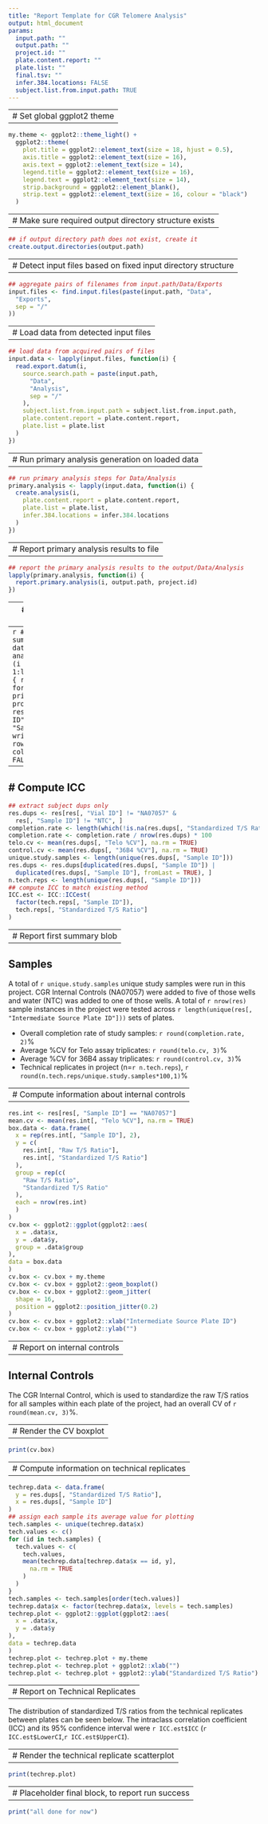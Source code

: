```yaml
---
title: "Report Template for CGR Telomere Analysis"
output: html_document
params:
  input.path: ""
  output.path: ""
  project.id: ""
  plate.content.report: ""
  plate.list: ""
  final.tsv: ""
  infer.384.locations: FALSE
  subject.list.from.input.path: TRUE
---
```


---
# Set global ggplot2 theme
---

```r
my.theme <- ggplot2::theme_light() +
  ggplot2::theme(
    plot.title = ggplot2::element_text(size = 18, hjust = 0.5),
    axis.title = ggplot2::element_text(size = 16),
    axis.text = ggplot2::element_text(size = 14),
    legend.title = ggplot2::element_text(size = 16),
    legend.text = ggplot2::element_text(size = 14),
    strip.background = ggplot2::element_blank(),
    strip.text = ggplot2::element_text(size = 16, colour = "black")
  )
```

---
# Make sure required output directory structure exists
---

```r
## if output directory path does not exist, create it
create.output.directories(output.path)
```


---
# Detect input files based on fixed input directory structure
---

```r
## aggregate pairs of filenames from input.path/Data/Exports
input.files <- find.input.files(paste(input.path, "Data",
  "Exports",
  sep = "/"
))
```


---
# Load data from detected input files
---

```r
## load data from acquired pairs of files
input.data <- lapply(input.files, function(i) {
  read.export.datum(i,
    source.search.path = paste(input.path,
      "Data",
      "Analysis",
      sep = "/"
    ),
    subject.list.from.input.path = subject.list.from.input.path,
    plate.content.report = plate.content.report,
    plate.list = plate.list
  )
})
```

---
# Run primary analysis generation on loaded data
---

```r
## run primary analysis steps for Data/Analysis
primary.analysis <- lapply(input.data, function(i) {
  create.analysis(i,
    plate.content.report = plate.content.report,
    plate.list = plate.list,
    infer.384.locations = infer.384.locations
  )
})
```

---
# Report primary analysis results to file
---

```r
## report the primary analysis results to the output/Data/Analysis
lapply(primary.analysis, function(i) {
  report.primary.analysis(i, output.path, project.id)
})
```

---
# Report final summary table
---
```r
## report the final summary table of combined data across primary analyses
res <- rbind()
for (i in 1:length(primary.analysis)) {
  res <- rbind(
    res,
    format.final.analysis(
      primary.analysis[[i]],
      project.id
    )
  )
}
res <- res[!is.na(res[, "Vial ID"]) &
  !is.na(res[, "Sample ID"]), ]
write.table(res,
  final.tsv,
  row.names = FALSE,
  col.names = TRUE,
  quote = FALSE,
  sep = "\t"
)
```

---
# Compute ICC
---
```r
## extract subject dups only
res.dups <- res[res[, "Vial ID"] != "NA07057" &
  res[, "Sample ID"] != "NTC", ]
completion.rate <- length(which(!is.na(res.dups[, "Standardized T/S Ratio"])))
completion.rate <- completion.rate / nrow(res.dups) * 100
telo.cv <- mean(res.dups[, "Telo %CV"], na.rm = TRUE)
control.cv <- mean(res.dups[, "36B4 %CV"], na.rm = TRUE)
unique.study.samples <- length(unique(res.dups[, "Sample ID"]))
res.dups <- res.dups[duplicated(res.dups[, "Sample ID"]) |
  duplicated(res.dups[, "Sample ID"], fromLast = TRUE), ]
n.tech.reps <- length(unique(res.dups[, "Sample ID"]))
## compute ICC to match existing method
ICC.est <- ICC::ICCest(
  factor(tech.reps[, "Sample ID"]),
  tech.reps[, "Standardized T/S Ratio"]
)
```

---
# Report first summary blob
---

## Samples

A total of `r unique.study.samples` unique study samples were run 
in this project. CGR Internal Controls (NA07057) were added to five
of those wells and water (NTC) was added to one of those wells.
A total of `r nrow(res)` sample instances in the project were tested
across `r length(unique(res[, "Intermediate Source Plate ID"]))`
sets of plates.

 - Overall completion rate of study samples: 
   `r round(completion.rate, 2)`%
 - Average %CV for Telo assay triplicates:
   `r round(telo.cv, 3)`%
 - Average %CV for 36B4 assay triplicates:
   `r round(control.cv, 3)`%
 - Technical replicates in project (n=`r n.tech.reps`), 
   `r round(n.tech.reps/unique.study.samples*100,1)`%

---
# Compute information about internal controls
---

```r
res.int <- res[res[, "Sample ID"] == "NA07057"]
mean.cv <- mean(res.int[, "Telo %CV"], na.rm = TRUE)
box.data <- data.frame(
  x = rep(res.int[, "Sample ID"], 2),
  y = c(
    res.int[, "Raw T/S Ratio"],
    res.int[, "Standardized T/S Ratio"]
  ),
  group = rep(c(
    "Raw T/S Ratio",
    "Standardized T/S Ratio"
  ),
  each = nrow(res.int)
  )
)
cv.box <- ggplot2::ggplot(ggplot2::aes(
  x = .data$x,
  y = .data$y,
  group = .data$group
),
data = box.data
)
cv.box <- cv.box + my.theme
cv.box <- cv.box + ggplot2::geom_boxplot()
cv.box <- cv.box + ggplot2::geom_jitter(
  shape = 16,
  position = ggplot2::position_jitter(0.2)
)
cv.box <- cv.box + ggplot2::xlab("Intermediate Source Plate ID")
cv.box <- cv.box + ggplot2::ylab("")
```

---
# Report on internal controls
---

## Internal Controls

The CGR Internal Control, which is used to standardize the raw T/S ratios for all samples
within each plate of the project, had an overall CV of `r round(mean.cv, 3)`%.

---
# Render the CV boxplot
---

```r
print(cv.box)
```

---
# Compute information on technical replicates
---

```r
techrep.data <- data.frame(
  y = res.dups[, "Standardized T/S Ratio"],
  x = res.dups[, "Sample ID"]
)
## assign each sample its average value for plotting
tech.samples <- unique(techrep.data$x)
tech.values <- c()
for (id in tech.samples) {
  tech.values <- c(
    tech.values,
    mean(techrep.data[techrep.data$x == id, y],
      na.rm = TRUE
    )
  )
}
tech.samples <- tech.samples[order(tech.values)]
techrep.data$x <- factor(techrep.data$x, levels = tech.samples)
techrep.plot <- ggplot2::ggplot(ggplot2::aes(
  x = .data$x,
  y = .data$y
),
data = techrep.data
)
techrep.plot <- techrep.plot + my.theme
techrep.plot <- techrep.plot + ggplot2::xlab("")
techrep.plot <- techrep.plot + ggplot2::ylab("Standardized T/S Ratio")
```

---
# Report on Technical Replicates
---

The distribution of standardized T/S ratios from the technical replicates
between plates can be seen below. The intraclass correlation coefficient (ICC)
and its 95% confidence interval were `r ICC.est$ICC` 
(`r ICC.est$LowerCI`,`r ICC.est$UpperCI`).


---
# Render the technical replicate scatterplot
---

```r
print(techrep.plot)
```



---
# Placeholder final block, to report run success
---

```r
print("all done for now")
```
